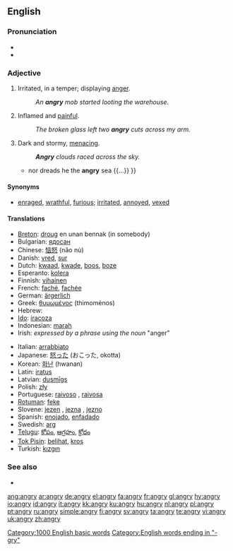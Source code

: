==English==

===Pronunciation===
* {{IPA|/ˈæŋgri/, /ˈeɪŋgri/}}
* {{audio|en-us-angry.ogg|Audio (US)}}

===Adjective===
{{en-adj|angr|ier}}

# Irritated, in a temper; displaying [[anger]].
#: ''An '''angry''' mob started looting the warehouse.''
# {{context|said about a wound or a rash}} Inflamed and [[painful]].
#: ''The broken glass left two '''angry''' cuts across my arm.''
# {{figurative|said about the sky or the sea}} Dark and stormy, [[menacing]].
#: '''''Angry''' clouds raced across the sky.''
#* {{quote-book|1756|[[w:Christopher Smart|Christopher Smart]]|3=[http://books.google.com/books?id=fnpYmCFiZlcC The Book of the Epodes]|chapter=Ode II|by=[[w:Horace|Horace]]
|passage={{...}} nor dreads he the '''angry''' sea {{...}} }}

====Synonyms====
* {{sense|displaying anger}} [[enraged]], [[wrathful]], [[furious]]; [[irritated]], [[annoyed]], [[vexed]]

====Translations====
{{trans-top|displaying anger}}
* [[Breton]]: [[droug]] en unan bennak (in somebody)
* Bulgarian: [[ядосан]] {{m}}
* Chinese: [[恼怒]] (nǎo nù)
* Danish: [[vred]], [[sur]]
* Dutch: [[kwaad]], [[kwade]], [[boos]], [[boze]]
* Esperanto: [[kolera]]
* Finnish: [[vihainen]]
* French: [[faché]], [[fachée]]
* German: [[ärgerlich]]
* Greek: [[θυμωμένος]] (thimoménos) {{m}}
* Hebrew: {{he-translation|סר|sar}}
* [[Ido]]: [[iracoza]]
* Indonesian: [[marah]]
* Irish: ''expressed by a phrase using the noun'' {{t|ga|fearg|f}} "anger"
{{trans-mid}}
* Italian: [[arrabbiato]]
* Japanese: [[怒る|怒った]] (おこった, okotta)
* Korean: [[화난]] (hwanan)
* Latin: [[iratus]]
* Latvian: [[dusmīgs]]
* Polish: [[zły]]
* Portuguese: [[raivoso]] {{m}}, [[raivosa]] {{f}}
* [[Rotuman]]: [[feke]]
* Slovene: [[jezen]] {{m}}, [[jezna]] {{f}}, [[jezno]] {{n}}
* Spanish: [[enojado]], [[enfadado]]
* Swedish: [[arg]]
* [[Telugu]]: [[కోపం]], [[ఆగ్రహం]], [[క్రోధం]]
* [[Tok Pisin]]: [[belihat]], [[kros]]
* Turkish: [[kızgın]]
{{trans-bottom}}

===See also===
* {{pedialite|Anger}}

[[Category:1000 English basic words]]
[[Category:English words ending in "-gry"]]

[[ang:angry]]
[[ar:angry]]
[[de:angry]]
[[el:angry]]
[[fa:angry]]
[[fr:angry]]
[[gl:angry]]
[[hy:angry]]
[[io:angry]]
[[id:angry]]
[[it:angry]]
[[kk:angry]]
[[ku:angry]]
[[hu:angry]]
[[nl:angry]]
[[pl:angry]]
[[pt:angry]]
[[ru:angry]]
[[simple:angry]]
[[fi:angry]]
[[sv:angry]]
[[ta:angry]]
[[te:angry]]
[[vi:angry]]
[[uk:angry]]
[[zh:angry]]